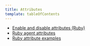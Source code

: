 ```yaml
---
title: Attributes
template: tableOfContents
---
```


* [Enable and disable attributes (Ruby)](/docs/agents/ruby-agent/attributes/enable-disable-attributes-ruby)
* [Ruby agent attributes](/docs/agents/ruby-agent/attributes/ruby-agent-attributes)
* [Ruby attribute examples](/docs/agents/ruby-agent/attributes/ruby-attribute-examples)
